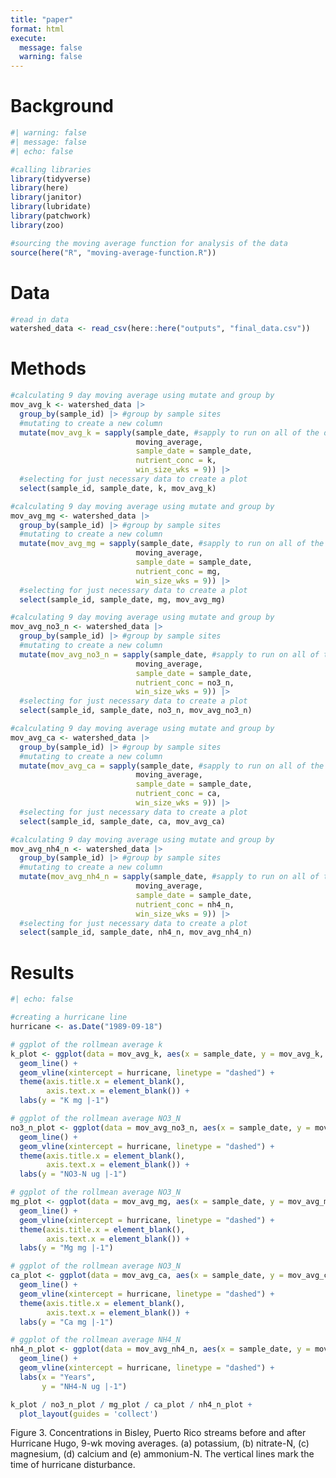 ```yaml
---
title: "paper"
format: html
execute:
  message: false
  warning: false
---
```


# Background
```r
#| warning: false
#| message: false
#| echo: false

#calling libraries
library(tidyverse)
library(here)
library(janitor)
library(lubridate)
library(patchwork)
library(zoo)

#sourcing the moving average function for analysis of the data 
source(here("R", "moving-average-function.R"))
```


# Data
```r
#read in data
watershed_data <- read_csv(here::here("outputs", "final_data.csv"))
```

# Methods
```r
#calculating 9 day moving average using mutate and group by 
mov_avg_k <- watershed_data |> 
  group_by(sample_id) |> #group by sample sites
  #mutating to create a new column
  mutate(mov_avg_k = sapply(sample_date, #sapply to run on all of the data 
                            moving_average, 
                            sample_date = sample_date, 
                            nutrient_conc = k, 
                            win_size_wks = 9)) |> 
  #selecting for just necessary data to create a plot 
  select(sample_id, sample_date, k, mov_avg_k)

#calculating 9 day moving average using mutate and group by 
mov_avg_mg <- watershed_data |> 
  group_by(sample_id) |> #group by sample sites
  #mutating to create a new column
  mutate(mov_avg_mg = sapply(sample_date, #sapply to run on all of the data 
                            moving_average, 
                            sample_date = sample_date, 
                            nutrient_conc = mg, 
                            win_size_wks = 9)) |> 
  #selecting for just necessary data to create a plot 
  select(sample_id, sample_date, mg, mov_avg_mg)

#calculating 9 day moving average using mutate and group by 
mov_avg_no3_n <- watershed_data |> 
  group_by(sample_id) |> #group by sample sites
  #mutating to create a new column
  mutate(mov_avg_no3_n = sapply(sample_date, #sapply to run on all of the data 
                            moving_average, 
                            sample_date = sample_date, 
                            nutrient_conc = no3_n, 
                            win_size_wks = 9)) |> 
  #selecting for just necessary data to create a plot 
  select(sample_id, sample_date, no3_n, mov_avg_no3_n)

#calculating 9 day moving average using mutate and group by 
mov_avg_ca <- watershed_data |> 
  group_by(sample_id) |> #group by sample sites
  #mutating to create a new column
  mutate(mov_avg_ca = sapply(sample_date, #sapply to run on all of the data 
                            moving_average, 
                            sample_date = sample_date, 
                            nutrient_conc = ca, 
                            win_size_wks = 9)) |> 
  #selecting for just necessary data to create a plot 
  select(sample_id, sample_date, ca, mov_avg_ca)

#calculating 9 day moving average using mutate and group by 
mov_avg_nh4_n <- watershed_data |> 
  group_by(sample_id) |> #group by sample sites
  #mutating to create a new column
  mutate(mov_avg_nh4_n = sapply(sample_date, #sapply to run on all of the data 
                            moving_average, 
                            sample_date = sample_date, 
                            nutrient_conc = nh4_n, 
                            win_size_wks = 9)) |> 
  #selecting for just necessary data to create a plot 
  select(sample_id, sample_date, nh4_n, mov_avg_nh4_n)
```

# Results
```r
#| echo: false

#creating a hurricane line
hurricane <- as.Date("1989-09-18")

# ggplot of the rollmean average k 
k_plot <- ggplot(data = mov_avg_k, aes(x = sample_date, y = mov_avg_k, linetype = sample_id)) +
  geom_line() +
  geom_vline(xintercept = hurricane, linetype = "dashed") +
  theme(axis.title.x = element_blank(),
        axis.text.x = element_blank()) +
  labs(y = "K mg |-1")

# ggplot of the rollmean average NO3_N
no3_n_plot <- ggplot(data = mov_avg_no3_n, aes(x = sample_date, y = mov_avg_no3_n, linetype = sample_id)) +
  geom_line() +
  geom_vline(xintercept = hurricane, linetype = "dashed") +
  theme(axis.title.x = element_blank(),
        axis.text.x = element_blank()) +
  labs(y = "NO3-N ug |-1")

# ggplot of the rollmean average NO3_N
mg_plot <- ggplot(data = mov_avg_mg, aes(x = sample_date, y = mov_avg_mg, linetype = sample_id)) +
  geom_line() +
  geom_vline(xintercept = hurricane, linetype = "dashed") +
  theme(axis.title.x = element_blank(),
        axis.text.x = element_blank()) +
  labs(y = "Mg mg |-1")

# ggplot of the rollmean average NO3_N
ca_plot <- ggplot(data = mov_avg_ca, aes(x = sample_date, y = mov_avg_ca, linetype = sample_id)) +
  geom_line() +
  geom_vline(xintercept = hurricane, linetype = "dashed") +
  theme(axis.title.x = element_blank(),
        axis.text.x = element_blank()) +
  labs(y = "Ca mg |-1")

# ggplot of the rollmean average NH4_N
nh4_n_plot <- ggplot(data = mov_avg_nh4_n, aes(x = sample_date, y = mov_avg_nh4_n, linetype = sample_id)) +
  geom_line() +
  geom_vline(xintercept = hurricane, linetype = "dashed") +
  labs(x = "Years",
       y = "NH4-N ug |-1")

k_plot / no3_n_plot / mg_plot / ca_plot / nh4_n_plot +
  plot_layout(guides = 'collect')

```

Figure 3. Concentrations in Bisley, Puerto Rico streams before and after Hurricane Hugo, 9-wk moving
averages. (a) potassium, (b) nitrate-N, (c) magnesium, (d) calcium and (e) ammonium-N. The vertical lines
mark the time of hurricane disturbance.